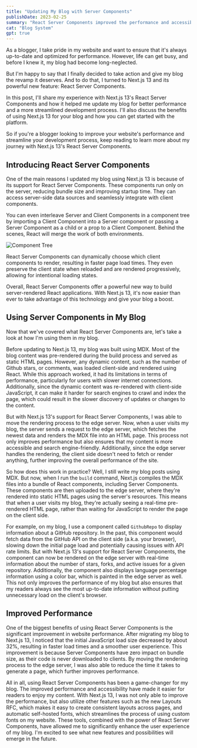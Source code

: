 ```yaml
---
title: "Updating My Blog with Server Components"
publishDate: 2023-02-25
summary: "React Server Components improved the performance and accessibility, by rendering content on the edge server instead of the client-side. Other features of Next.js 13, such as Layouts RFC and native browser lazy loading images, also improved the performance and user experience."
cat: "Blog System"
gpt: true
---
```


As a blogger, I take pride in my website and want to ensure that it's always up-to-date and optimized for performance. However, life can get busy, and before I knew it, my blog had become long-neglected.

But I'm happy to say that I finally decided to take action and give my blog the revamp it deserves. And to do that, I turned to Next.js 13 and its powerful new feature: React Server Components.

In this post, I'll share my experience with Next.js 13's React Server Components and how it helped me update my blog for better performance and a more streamlined development process. I'll also discuss the benefits of using Next.js 13 for your blog and how you can get started with the platform.

So if you're a blogger looking to improve your website's performance and streamline your development process, keep reading to learn more about my journey with Next.js 13's React Server Components.

## Introducing React Server Components

One of the main reasons I updated my blog using Next.js 13 is because of its support for React Server Components. These components run only on the server, reducing bundle size and improving startup time. They can access server-side data sources and seamlessly integrate with client components.

You can even interleave Server and Client Components in a component tree by importing a Client Component into a Server component or passing a Server Component as a child or a prop to a Client Component. Behind the scenes, React will merge the work of both environments.

![Component Tree](images/next-13/component-tree.png)

React Server Components can dynamically choose which client components to render, resulting in faster page load times. They even preserve the client state when reloaded and are rendered progressively, allowing for intentional loading states.

Overall, React Server Components offer a powerful new way to build server-rendered React applications. With Next.js 13, it's now easier than ever to take advantage of this technology and give your blog a boost.

## Using Server Components in My Blog

Now that we've covered what React Server Components are, let's take a look at how I'm using them in my blog.

Before updating to Next.js 13, my blog was built using MDX. Most of the blog content was pre-rendered during the build process and served as static HTML pages. However, any dynamic content, such as the number of Github stars, or comments, was loaded client-side and rendered using React. While this approach worked, it had its limitations in terms of performance, particularly for users with slower internet connections. Additionally, since the dynamic content was re-rendered with client-side JavaScript, it can make it harder for search engines to crawl and index the page, which could result in the slower discovery of updates or changes to the content.

But with Next.js 13's support for React Server Components, I was able to move the rendering process to the edge server. Now, when a user visits my blog, the server sends a request to the edge server, which fetches the newest data and renders the MDX file into an HTML page. This process not only improves performance but also ensures that my content is more accessible and search engine-friendly. Additionally, since the edge server handles the rendering, the client side doesn't need to fetch or render anything, further improving the overall performance of the site.

So how does this work in practice? Well, I still write my blog posts using MDX. But now, when I run the `build` command, Next.js compiles the MDX files into a bundle of React components, including Server Components. These components are then uploaded to the edge server, where they're rendered into static HTML pages using the server's resources. This means that when a user visits my blog, they're actually seeing a real-time pre-rendered HTML page, rather than waiting for JavaScript to render the page on the client side.

For example, on my blog, I use a component called `GithubRepo` to display information about a GitHub repository. In the past, this component would fetch data from the GitHub API on the client side (a.k.a. your browser), slowing down the initial page load and potentially causing issues with API rate limits. But with Next.js 13's support for React Server Components, the component can now be rendered on the edge server with real-time information about the number of stars, forks, and active issues for a given repository. Additionally, the component also displays language percentage information using a color bar, which is painted in the edge server as well. This not only improves the performance of my blog but also ensures that my readers always see the most up-to-date information without putting unnecessary load on the client's browser.

<GithubRepo repo="whexy/blog-1999" />

## Improved Performance

One of the biggest benefits of using React Server Components is the significant improvement in website performance. After migrating my blog to Next.js 13, I noticed that the initial JavaScript load size decreased by about 32%, resulting in faster load times and a smoother user experience. This improvement is because Server Components have zero impact on bundle size, as their code is never downloaded to clients. By moving the rendering process to the edge server, I was also able to reduce the time it takes to generate a page, which further improves performance.

All in all, using React Server Components has been a game-changer for my blog. The improved performance and accessibility have made it easier for readers to enjoy my content. With Next.js 13, I was not only able to improve the performance, but also utilize other features such as the new Layouts RFC, which makes it easy to create consistent layouts across pages, and automatic self-hosted fonts, which streamlines the process of using custom fonts on my website. These tools, combined with the power of React Server Components, have allowed me to significantly enhance the user experience of my blog. I'm excited to see what new features and possibilities will emerge in the future.
